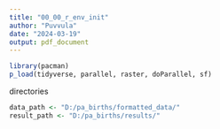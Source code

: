 ```yaml
---
title: "00_00_r_env_init"
author: "Puvvula"
date: "2024-03-19"
output: pdf_document
---
```


```r
library(pacman)
p_load(tidyverse, parallel, raster, doParallel, sf)
```

directories
```r
data_path <- "D:/pa_births/formatted_data/"
result_path <- "D:/pa_births/results/"
```

